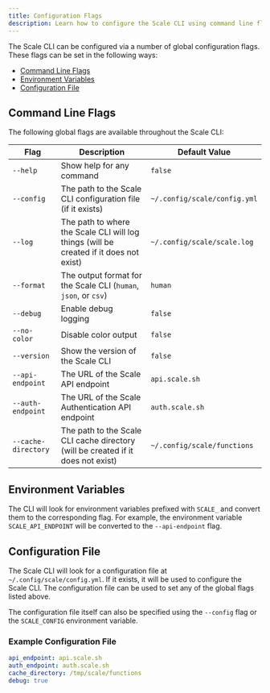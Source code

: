 ```yaml
---
title: Configuration Flags
description: Learn how to configure the Scale CLI using command line flags, environment variables, or a configuration file.
---
```


The Scale CLI can be configured via a number of global configuration flags. These flags can be set in the following ways:

  * [Command Line Flags](#command-line-flags)
  * [Environment Variables](#environment-variables)
  * [Configuration File](#configuration-file)

## Command Line Flags

The following global flags are available throughout the Scale CLI:

| Flag | Description | Default Value |
| --- | --- | --- |
| `--help` | Show help for any command | `false` |
| `--config` | The path to the Scale CLI configuration file (if it exists) | `~/.config/scale/config.yml` |
| `--log` | The path to where the Scale CLI will log things (will be created if it does not exist) | `~/.config/scale/scale.log` |
| `--format` | The output format for the Scale CLI (`human`, `json`, or `csv`) | `human` |
| `--debug` | Enable debug logging | `false` |
| `--no-color` | Disable color output | `false` |
| `--version` | Show the version of the Scale CLI | `false` |
| `--api-endpoint` | The URL of the Scale API endpoint | `api.scale.sh` |
| `--auth-endpoint` | The URL of the Scale Authentication API endpoint | `auth.scale.sh` |
| `--cache-directory` | The path to the Scale CLI cache directory (will be created if it does not exist) | `~/.config/scale/functions` |

## Environment Variables

The CLI will look for environment variables prefixed with `SCALE_` and convert them to the corresponding flag. For example, the environment variable `SCALE_API_ENDPOINT` will be converted to the `--api-endpoint` flag.

## Configuration File

The Scale CLI will look for a configuration file at `~/.config/scale/config.yml`. If it exists, it will be used to configure the Scale CLI. The configuration file can be used to set any of the global flags listed above.

The configuration file itself can also be specified using the `--config` flag or the `SCALE_CONFIG` environment variable.

### Example Configuration File

```yaml ~/.config/scale/config.yml
api_endpoint: api.scale.sh
auth_endpoint: auth.scale.sh
cache_directory: /tmp/scale/functions
debug: true
```
